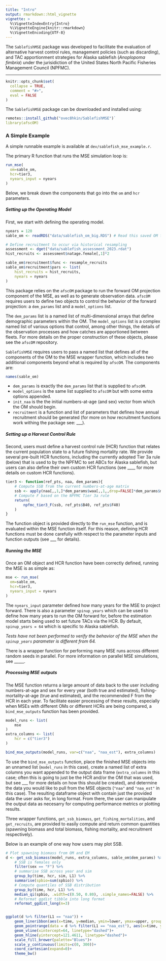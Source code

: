 ```yaml
---
title: "Intro"
output: rmarkdown::html_vignette
vignette: >
  %\VignetteIndexEntry{Intro}
  %\VignetteEngine{knitr::rmarkdown}
  %\VignetteEncoding{UTF-8}
---
```


The `SablefishMSE` package was developed to facilitate the evaluation of alternative harvest control rules, management policies (such as discarding), and TAC apportionment strategies for Alaska sablefish (_Anoplopoma fimbria_) under the jurisidiction of the United States North Pacific Fisheries Management Council (NPFMC). 

---
```r
knitr::opts_chunk$set(
  collapse = TRUE,
  comment = "#>",
  eval = FALSE
)
```

The `SablefishMSE` package can be downloaded and installed using: 

```r
remotes::install_github("ovec8hkin/SablefishMSE")`
library(afscOM)
```

### A Simple Example
A simple runnable example is available at `dev/sablefish_mse_example.r`.

The primary R function that runs the MSE simulation loop is:

```r
run_mse(
  om=sable_om,
  hcr=tier3,
  nyears_input = nyears
)
```

Below, we break down the components that go into the `om` and `hcr` parameters.

##### Setting up the Operating Model

First, we start with defining the operating model. 
```r
nyears = 120
sable_om <- readRDS("data/sablefish_om_big.RDS") # Read this saved OM from a file

# Define recruitment to occur via historical resampling
assessment <- dget("data/sablefish_assessment_2023.rdat")
hist_recruits <- assessment$natage.female[,1]*2

sable_om$recruitment$func <- resample_recruits
sable_om$recruitment$pars <- list(
    hist_recruits = hist_recruits,
    nyears = nyears
)

```
This package relies on the `afscOM` package to run the forward OM projection component of the MSE, as well as to generate observation data. `afscOM` requires users to define two objects to control the behavior of the forward projection: a `dem_params` list and a `model_options` list. 

The `dem_params` list is a named list of multi-dimensional arrays that define demographic parameters within the OM. The `model_options` list is a complex named list of various options that control, among other things, the details of the observation processes and how catches are apportioned between fleets. For more details on the proper construction of these objects, please see the `afscOM` repository.

`SablefishMSE` requires users to pass a named list that defines all of the components of the OM to the MSE wrapper function, which includes two additional components beyond what is required by `afscOM`. The components are:

```r
names(sable_om)
```

* `dem_params` is exactly the `dem_params` list that is supplied to `afscOM`.
* `model_options` is the same list supplied to `afscOM` but with some extra options appended.
* `init_naa` is the the initial numbers-at-age (and sex) vector from which the OM should begin.
* `recruitment` is a function and list of parameters that defines how annual recruitment should be generated (for more on how recruitment functions work withing the package see: ___).

##### Setting up a Harvest Control Rule

Second, users must define a harvest control rule (HCR) function that relates the current population state to a future fishing mortality rate. We provide several pre-built HCR functions, including the currently adopted Tier 3a rule (below) that is used to by the NPFMC to set ABCs for Alaska sablefish, but users can also define their own custom HCR functions (see ____ for more details on custom HCR functions).

```r
tier3 <- function(ref_pts, naa, dem_params){
    # Compute SSB from the current numbers-at-age matrix
    ssb <- apply(naa[,,1,]*dem_params$waa[,,1,,drop=FALSE]*dem_params$mat[,,1,,drop=FALSE], 1, sum)
    # Compute F based on the NPFMC Tier 3a rule
    return(
        npfmc_tier3_F(ssb, ref_pts$B40, ref_pts$F40)
    )
}
```

The function object is provided directly to the `run_mse` function, and is evaluated within the MSE function itself. For this reason, defining HCR functions must be done carefully with respect to the parameter inputs and function outputs (see ___ for details).

##### Running the MSE

Once an OM object and HCR function have been correctly defined, running the MSE is as simple as:

```r
mse <- run_mse(
  om=sable_om,
  hcr=tier3,
  nyears_input = nyears
)
```

The `nyears_input` parameter defined how many years for the MSE to project forward. There is also a parameter `spinup_years` which can be used to define how many years to run the OM forward for, before the estimation model starts being used to set future TACs via the HCR. By default, `spinup_years = 64` which is specific to Alaska sablefish. 

_Tests have not been performed to verify the behavior of the MSE when the `spinup_years` parameter is different from 64._

There is a wrapper function for performing many MSE runs across different random seeds in parallel. For more information on parallel MSE simulations, see _____.

##### Processing MSE outputs

The MSE function returns a large amount of data back to the user including numbers-at-age and sex for every year (both true and estimated), fishing-mortality-at-age (true and estimated), and the recommended F from the HCR in each year. To facilitate easier processing of these results, especially when MSEs with different OMs or different HCRs are being compared, a `bind_mse_outputs` function has been provided.

```r
model_runs <- list(
    mse
)
extra_columns <- list(
    hcr = c("tier3")
)

bind_mse_outputs(model_runs, var=c("naa", "naa_est"), extra_columns)
```

To use the `bind_mse_outputs` function, place the finished MSE objects into an unnamed list (`model_runs` in this case), create a named list of extra columns you want appended to the output data frame (`extra_columns` in this case; often this is going to just be the HCR and/or the OM that was used, but see ___ for more details on how this should be created), and determine the data you would like to pull from the MSE objects (`"naa"` and `"naa_est"` in this case). The resulting dataframe object with contain just the provided data the user asks for, in long format. From there, the user can manipulate the output data as necesarry for computing performance metrics or plotting results.

Three wrapper functions, `get_ssb_biomass`, `get_fishing_mortalities`, and `get_recruits`, are provided to easily compute and return common quantities (spawning biomass and total biomass, fishing mortality, and recruitment respectively).

Below is an example of one way how users may plot SSB.
```r
# Plot spawning biomass from OM and EM
d <- get_ssb_biomass(model_runs, extra_columns, sable_om$dem_params) %>%
    # SSB is females only
    filter(sex == "F") %>%
    # summarise SSB across year and sim 
    group_by(time, hcr, sim, L1) %>%
    summarise(spbio=sum(spbio)) %>%
    # Compute quantiles of SSB distribution
    group_by(time, hcr, L1) %>%
    median_qi(spbio, .width=c(0.50, 0.80), .simple_names=FALSE) %>%
    # Reformat ggdist tibble into long format
    reformat_ggdist_long(n=3)


ggplot(d %>% filter(L1 == "naa")) + 
    geom_lineribbon(aes(x=time, y=median, ymin=lower, ymax=upper, group=hcr), size=0.4)+
    geom_pointrange(data = d %>% filter(L1 == "naa_est"), aes(x=time, y=median, ymin=lower, ymax=upper), alpha=0.35, color="red")+
    geom_vline(xintercept=64, linetype="dashed")+
    geom_hline(yintercept=121.4611, linetype="dashed")+
    scale_fill_brewer(palette="Blues")+
    scale_y_continuous(limits=c(0, 300))+
    coord_cartesian(expand=0)+
    theme_bw()
```